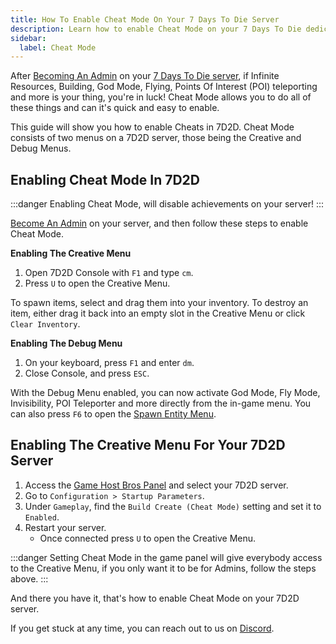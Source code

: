 ```yaml
---
title: How To Enable Cheat Mode On Your 7 Days To Die Server
description: Learn how to enable Cheat Mode on your 7 Days To Die dedicated Server
sidebar:
  label: Cheat Mode
---
```


After [Becoming An Admin](/games/7-days-to-die/adding-admins/) on your [7 Days To Die server](https://www.gamehostbros.com/7-days-to-die-server-hosting/), if Infinite Resources, Building, God Mode, Flying, Points Of Interest (POI) teleporting and more is your thing, you're in luck! Cheat Mode allows you to do all of these things and can it's quick and easy to enable.

This guide will show you how to enable Cheats in 7D2D. Cheat Mode consists of two menus on a 7D2D server, those being the Creative and Debug Menus. 

## Enabling Cheat Mode In 7D2D 

:::danger
Enabling Cheat Mode, will disable achievements on your server!
:::

[Become An Admin](/games/7-days-to-die/adding-admins/) on your server, and then follow these steps to enable Cheat Mode.

**Enabling The Creative Menu**

<Steps>

1. Open 7D2D Console with `F1` and type `cm`.
2. Press `U` to open the Creative Menu.
</Steps> 

To spawn items, select and drag them into your inventory. To destroy an item, either drag it back into an empty slot in the Creative Menu or click `Clear Inventory`.

**Enabling The Debug Menu**

<Steps>

1. On your keyboard, press `F1` and enter `dm`.
2. Close Console, and press `ESC`.
</Steps> 

With the Debug Menu enabled, you can now activate God Mode, Fly Mode, Invisibility, POI Teleporter and more directly from the in-game menu. You can also press `F6` to open the [Spawn Entity Menu](/games/7-days-to-die/spawn-entity/).

## Enabling The Creative Menu For Your 7D2D Server

<Steps>

1. Access the [Game Host Bros Panel](https://panel.gamehostbros.com/) and select your 7D2D server.
2. Go to `Configuration > Startup Parameters`.
3. Under `Gameplay`, find the `Build Create (Cheat Mode)` setting and set it to `Enabled`.
4. Restart your server.
   - Once connected press `U` to open the Creative Menu.
</Steps> 

:::danger
Setting Cheat Mode in the game panel will give everybody access to the Creative Menu, if you only want it to be for Admins, follow the steps above.
:::

And there you have it, that's how to enable Cheat Mode on your 7D2D server.

If you get stuck at any time, you can reach out to us on [Discord](https://discord.gg/FN4XgbAwzr).
